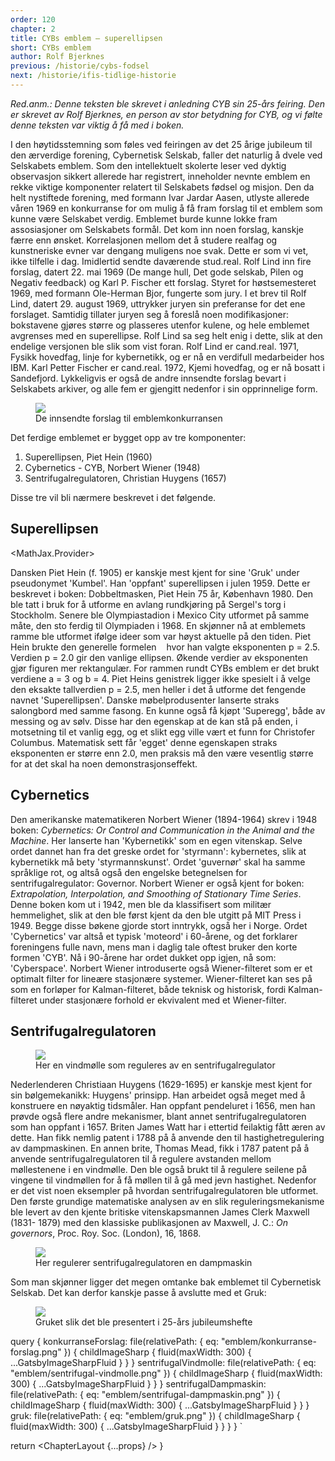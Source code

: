 ```yaml
---
order: 120
chapter: 2
title: CYBs emblem — superellipsen
short: CYBs emblem
author: Rolf Bjerknes
previous: /historie/cybs-fodsel
next: /historie/ifis-tidlige-historie
---
```



_Red.anm.: Denne teksten ble skrevet i anledning CYB sin 25-års feiring. Den er skrevet av Rolf Bjerknes, en person av 
stor betydning for CYB, og vi følte denne teksten var viktig å få med i boken._

I den høytidsstemning som føles ved feiringen av det 25 årige jubileum til den ærverdige forening, Cybernetisk Selskab, 
faller det naturlig å dvele ved Selskabets emblem. Som den intellektuelt skolerte leser ved dyktig observasjon sikkert 
allerede har registrert, inneholder nevnte emblem en rekke viktige komponenter relatert til Selskabets fødsel og misjon. 
Den da helt nystiftede forening, med formann Ivar Jardar Aasen, utlyste allerede våren 1969 en konkurranse for om mulig 
å få fram forslag til et emblem som kunne være Selskabet verdig. Emblemet burde kunne lokke fram assosiasjoner om 
Selskabets formål. Det kom inn noen forslag, kanskje færre enn ønsket. Korrelasjonen mellom det å studere realfag og 
kunstneriske evner var dengang muligens noe svak. Dette er som vi vet, ikke tilfelle i dag. Imidlertid sendte daværende 
stud.real. Rolf Lind inn fire forslag, datert 22. mai 1969 (De mange hull, Det gode selskab, Pilen og Negativ feedback) 
og Karl P. Fischer ett forslag. Styret for høstsemesteret 1969, med formann Ole-Herman Bjor, fungerte som jury. 
I et brev til Rolf Lind, datert 29. august 1969, uttrykker juryen sin preferanse for det ene forslaget. Samtidig 
tillater juryen seg å foreslå noen modifikasjoner: bokstavene gjøres større og plasseres utenfor kulene, og hele 
emblemet avgrenses med en superellipse. Rolf Lind sa seg helt enig i dette, slik at den endelige versjonen ble slik 
som vist foran. Rolf Lind er cand.real. 1971, Fysikk hovedfag, linje for kybernetikk, og er nå en verdifull medarbeider 
hos IBM. Karl Petter Fischer er cand.real. 1972, Kjemi hovedfag, og er nå bosatt i Sandefjord. Lykkeligvis er også de 
andre innsendte forslag bevart i Selskabets arkiver, og alle fem er gjengitt nedenfor i sin opprinnelige form.

<Figure>
  <Image src={props.data.konkurranseForslag} />
  <Figcaption>De innsendte forslag til emblemkonkurransen</Figcaption>
</Figure>

Det ferdige emblemet er bygget opp av tre komponenter:

1. Superellipsen, Piet Hein (1960)
2. Cybernetics - CYB, Norbert Wiener (1948)
3. Sentrifugalregulatoren, Christian Huygens (1657)

Disse tre vil bli nærmere beskrevet i det følgende.

## Superellipsen

<MathJax.Provider>
  <p>Dansken Piet Hein (f. 1905) er kanskje mest kjent for sine 'Gruk' under pseudonymet 'Kumbel'. Han 'oppfant' 
  superellipsen i julen 1959. Dette er beskrevet i boken: Dobbeltmasken, Piet Hein 75 år, København 1980. Den ble tatt 
  i bruk for å utforme en avlang rundkjøring på Sergel's torg i Stockholm. Senere ble Olympiastadion i Mexico City 
  utformet på samme måte, den sto ferdig til Olympiaden i 1968. En skjønner nå at emblemets ramme ble utformet ifølge 
  ideer som var høyst aktuelle på den tiden. Piet Hein brukte den generelle formelen
  &nbsp;<MathJax.Node inline formula="(x / a)^p + (y / b)^p = 1" />&nbsp; 
  hvor han valgte eksponenten p = 2.5. Verdien p = 2.0 gir 
  den vanlige ellipsen. Økende verdier av eksponenten gjør figuren mer rektangulær. For rammen rundt CYBs emblem er det 
  brukt verdiene a = 3 og b = 4. Piet Heins genistrek ligger ikke spesielt i å velge den eksakte tallverdien p = 2.5, 
  men heller i det å utforme det fengende navnet 'Superellipsen'. Danske møbelprodusenter lanserte straks salongbord 
  med samme fasong. En kunne også få kjøpt 'Superegg', både av messing og av sølv. Disse har den egenskap at de kan stå 
  på enden, i motsetning til et vanlig egg, og et slikt egg ville vært et funn for Christofer Columbus. Matematisk sett 
  får 'egget' denne egenskapen straks eksponenten er større enn 2.0, men praksis må den være vesentlig større for at 
  det skal ha noen demonstrasjonseffekt.</p>
</MathJax.Provider>



## Cybernetics

Den amerikanske matematikeren Norbert Wiener (1894-1964) skrev i 1948 boken: _Cybernetics: Or Control and Communication 
in the Animal and the Machine_. Her lanserte han 'Kybernetikk' som en egen vitenskap. Selve ordet dannet han fra det 
greske ordet for 'styrmann': kybernetes, slik at kybernetikk må bety 'styrmannskunst'. Ordet 'guvernør' skal ha samme 
språklige rot, og altså også den engelske betegnelsen for sentrifugalregulator: Governor. Norbert Wiener er også kjent 
for boken: _Extrapolation, Interpolation, and Smoothing of Stationary Time Series_. Denne boken kom ut i 1942, men ble 
da klassifisert som militær hemmelighet, slik at den ble først kjent da den ble utgitt på MIT Press i 1949. Begge disse 
bøkene gjorde stort inntrykk, også her i Norge. Ordet 'Cybernetics' var altså et typisk 'moteord' i 60-årene, og det 
forklarer foreningens fulle navn, mens man i daglig tale oftest bruker den korte formen 'CYB'. Nå i 90-årene har ordet 
dukket opp igjen, nå som: 'Cyberspace'. Norbert Wiener introduserte også Wiener-filteret som er et optimalt filter for 
lineære stasjonære systemer. Wiener-filteret kan ses på som en forløper for Kalman-filteret, både teknisk og historisk, 
fordi Kalman-filteret under stasjonære forhold er ekvivalent med et Wiener-filter.

## Sentrifugalregulatoren

<Figure position="end">
  <Image src={props.data.sentrifugalVindmolle} />
  <Figcaption>Her en vindmølle som reguleres av en sentrifugalregulator</Figcaption>
</Figure>

Nederlenderen Christiaan Huygens (1629-1695) er kanskje mest kjent for sin bølgemekanikk: Huygens' prinsipp. Han 
arbeidet også meget med å konstruere en nøyaktig tidsmåler. Han oppfant pendeluret i 1656, men han prøvde også flere 
andre mekanismer, blant annet sentrifugalregulatoren som han oppfant i 1657. Briten James Watt har i ettertid feilaktig 
fått æren av dette. Han fikk nemlig patent i 1788 på å anvende den til hastighetregulering av dampmaskinen. En annen 
brite, Thomas Mead, fikk i 1787 patent på å anvende sentrifugalregulatoren til å regulere avstanden mellom møllestenene 
i en vindmølle. Den ble også brukt til å regulere seilene på vingene til vindmøllen for å få møllen til å gå med jevn 
hastighet. Nedenfor er det vist noen eksempler på hvordan sentrifugalregulatoren ble utformet. Den første grundige 
matematiske analysen av en slik reguleringsmekanisme ble levert av den kjente britiske vitenskapsmannen James Clerk 
Maxwell (1831- 1879) med den klassiske publikasjonen av Maxwell, J. C.: _On governors_, Proc. Roy. Soc. 
(London), 16, 1868.

<Figure>
  <Image src={props.data.sentrifugalDampmaskin} />
  <Figcaption>Her regulerer sentrifugalregulatoren en dampmaskin</Figcaption>
</Figure>

Som man skjønner ligger det megen omtanke bak emblemet til Cybernetisk Selskab. Det kan derfor kanskje passe å 
avslutte med et Gruk:

<Figure>
  <Image src={props.data.gruk} />
  <Figcaption>Gruket slik det ble presentert i 25-års jubileumshefte</Figcaption>
</Figure>

  query {
    konkurranseForslag: file(relativePath: { eq: "emblem/konkurranse-forslag.png" }) {
      childImageSharp {
        fluid(maxWidth: 300) {
          ...GatsbyImageSharpFluid
        }
      }
    }
    sentrifugalVindmolle: file(relativePath: { eq: "emblem/sentrifugal-vindmolle.png" }) {
      childImageSharp {
        fluid(maxWidth: 300) {
          ...GatsbyImageSharpFluid
        }
      }
    }
    sentrifugalDampmaskin: file(relativePath: { eq: "emblem/sentrifugal-dampmaskin.png" }) {
      childImageSharp {
        fluid(maxWidth: 300) {
          ...GatsbyImageSharpFluid
        }
      }
    }
    gruk: file(relativePath: { eq: "emblem/gruk.png" }) {
      childImageSharp {
        fluid(maxWidth: 300) {
          ...GatsbyImageSharpFluid
        }
      }
    }
  }
`

  return <ChapterLayout {...props} />
}
